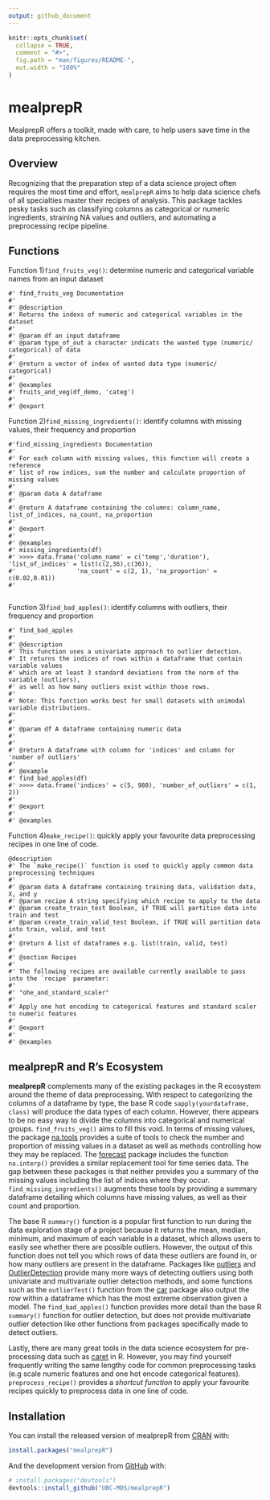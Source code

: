 ```yaml
---
output: github_document
---
```


<!-- README.md is generated from README.Rmd. Please edit that file -->

```r
knitr::opts_chunk$set(
  collapse = TRUE,
  comment = "#>",
  fig.path = "man/figures/README-",
  out.width = "100%"
)
```


# mealprepR

<!-- badges: start -->

<!-- badges: end -->

MealprepR offers a toolkit, made with care, to help users save time in the data preprocessing kitchen.

## Overview

Recognizing that the preparation step of a data science project often requires the most time and effort, `mealprepR` aims to help data science chefs of all specialties master their recipes of analysis. This package tackles pesky tasks such as classifying columns as categorical or numeric ingredients, straining NA values and outliers, and automating a preprocessing recipe pipeline.

## Functions
Function 1)`find_fruits_veg()`: determine numeric and categorical variable names from an input dataset
```
#' find_fruits_veg Documentation
#' 
#' @description
#' Returns the indexs of numeric and categorical variables in the dataset
#'
#' @param df an input dataframe
#' @param type_of_out a character indicats the wanted type (numeric/ categorical) of data
#'
#' @return a vector of index of wanted data type (numeric/ categorical)
#'
#' @examples
#' fruits_and_veg(df_demo, 'categ')
#'
#' @export
```

Function 2)`find_missing_ingredients()`: identify columns with missing values, their frequency and proportion
```
#'find_missing_ingredients Documentation
#'
#' For each column with missing values, this function will create a reference 
#' list of row indices, sum the number and calculate proportion of missing values 
#'
#' @param data A dataframe
#'
#' @return A dataframe containing the columns: column_name, list_of_indices, na_count, na_proportion
#'
#' @export
#'
#' @examples
#' missing_ingredients(df)
#' >>>> data.frame('column_name' = c('temp','duration'), 'list_of_indices' = list(c(2,36),c(36)), 
#'                 'na_count' = c(2, 1), 'na_proportion' = c(0.02,0.01)) 
#'
    
```

Function 3)`find_bad_apples()`: identify columns with outliers, their frequency and proportion
```
#' find_bad_apples
#'
#' @description
#' This function uses a univariate approach to outlier detection.
#' It returns the indices of rows within a dataframe that contain variable values
#' which are at least 3 standard deviations from the norm of the variable (outliers),
#' as well as how many outliers exist within those rows.
#'
#' Note: This function works best for small datasets with unimodal variable distributions.
#'
#'
#' @param df A dataframe containing numeric data
#'
#'
#' @return A dataframe with column for 'indices' and column for 'number of outliers'
#'
#' @example
#' find_bad_apples(df)
#' >>>> data.frame('indices' = c(5, 980), 'number_of_outliers' = c(1, 2))
#'
#' @export
#'
#' @examples
```

Function 4)`make_recipe()`: quickly apply your favourite data preprocessing recipes in one line of code.

```
@description
#' The `make_recipe()` function is used to quickly apply common data preprocessing techniques
#'
#' @param data A dataframe containing training data, validation data, X, and y
#' @param recipe A string specifying which recipe to apply to the data
#' @param create_train_test Boolean, if TRUE will partition data into train and test
#' @param create_train_valid_test Boolean, if TRUE will partition data into train, valid, and test
#'
#' @return A list of dataframes e.g. list(train, valid, test)
#'
#' @section Recipes
#'
#' The following recipes are available currently available to pass into the `recipe` parameter:
#'
#' "ohe_and_standard_scaler"
#'
#' Apply one hot encoding to categorical features and standard scaler to numeric features
#'
#' @export
#'
#' @examples
```

## mealprepR and R's Ecosystem

**mealprepR** complements many of the existing packages in the R ecosystem around the theme of data preprocessing. With respect to categorizing the columns of a dataframe by type, the base R code `sapply(yourdataframe, class)` will produce the data types of each column. However, there appears to be no easy way to divide the columns into categorical and numerical groups. `find_fruits_veg()` aims to fill this void. In terms of missing values, the package [na.tools](https://cran.r-project.org/web/packages/na.tools/na.tools.pdf) provides a suite of tools to check the number and proportion of missing values in a dataset as well as methods controlling how they may be replaced. The [forecast](https://cloud.r-project.org/web/packages/forecast/forecast.pdf) package includes the function `na.interp()` provides a similar replacement tool for time series data. The gap between these packages is that neither provides you a summary of the missing values including the list of indices where they occur. `find_missing_ingredients()` augments these tools by providing a summary dataframe detailing which columns have missing values, as well as their count and proportion.

The base R `summary()` function is a popular first function to run during the data exploration stage of a project because it returns the mean, median, minimum, and maximum of each variable in a dataset, which allows users to easily see whether there are possible outliers. However, the output of this function does not tell you which rows of data these outliers are found in, or how many outliers are present in the dataframe. Packages like [outliers](https://cran.r-project.org/web/packages/outliers/outliers.pdf) and [OutlierDetection](https://cran.r-project.org/web/packages/OutlierDetection/OutlierDetection.pdf) provide many more ways of detecting outliers using both univariate and multivariate outlier detection methods, and some functions such as the `outlierTest()` function from the [car](https://cran.r-project.org/web/packages/car/car.pdf) package also output the row within a dataframe which has the most extreme observation given a model. The `find_bad_apples()` function provides more detail than the base R `summary()` function for outlier detection, but does not provide multivariate outlier detection like other functions from packages specifically made to detect outliers.

Lastly, there are many great tools in the data science ecosystem for pre-processing data such as [caret](https://cran.r-project.org/web/packages/caret/caret.pdf) in R. However, you may find yourself frequently writing the same lengthy code for common preprocessing tasks (e.g scale numeric features and one hot encode categorical features). `preprocess_recipe()` provides a _shortcut function_ to apply your favourite recipes quickly to preprocess data in one line of code.


## Installation

You can install the released version of mealprepR from
[CRAN](https://CRAN.R-project.org) with:

``` r
install.packages("mealprepR")
```

And the development version from [GitHub](https://github.com/) with:

``` r
# install.packages("devtools")
devtools::install_github("UBC-MDS/mealprepR")
```

